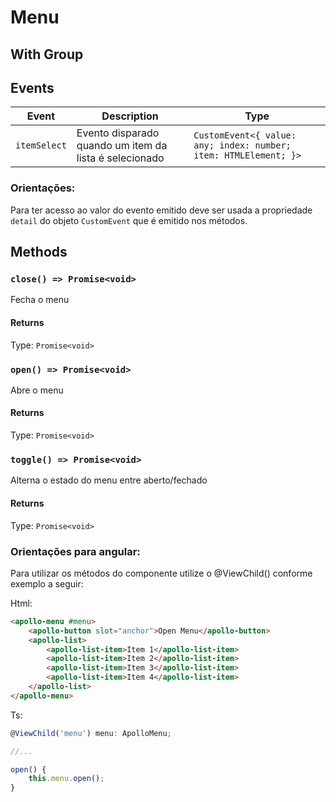 
# Menu

<Status />

<Story id="components-menu--base" />

<Props id="components-menu--base" />

## With Group

<Story id="components-menu--with-group" />

## Events

| Event        | Description                                            | Type                                                             |
| ------------ | ------------------------------------------------------ | ---------------------------------------------------------------- |
| `itemSelect` | Evento disparado quando um item da lista é selecionado | `CustomEvent<{ value: any; index: number; item: HTMLElement; }>` |

### Orientações:

Para ter acesso ao valor do evento emitido deve ser usada a propriedade `detail` do objeto `CustomEvent` que é emitido nos métodos.

## Methods

### `close() => Promise<void>`

Fecha o menu

#### Returns

Type: `Promise<void>`

### `open() => Promise<void>`

Abre o menu

#### Returns

Type: `Promise<void>`

### `toggle() => Promise<void>`

Alterna o estado do menu entre aberto/fechado

#### Returns

Type: `Promise<void>`

### Orientações para angular:

Para utilizar os métodos do componente utilize o @ViewChild() conforme exemplo a seguir:

Html:

```html
<apollo-menu #menu>
    <apollo-button slot="anchor">Open Menu</apollo-button>
    <apollo-list>
        <apollo-list-item>Item 1</apollo-list-item>
        <apollo-list-item>Item 2</apollo-list-item>
        <apollo-list-item>Item 3</apollo-list-item>
        <apollo-list-item>Item 4</apollo-list-item>
    </apollo-list>
</apollo-menu>
```

Ts:

```javascript
@ViewChild('menu') menu: ApolloMenu;

//...

open() {
    this.menu.open();
}
```
